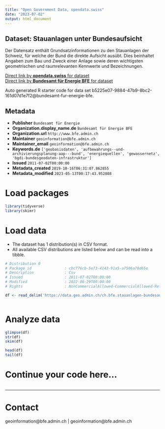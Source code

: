 ```yaml
---
title: "Open Government Data, opendata.swiss"
date: "2023-07-02"
output: html_document
---
```


## Dataset: Stauanlagen unter Bundesaufsicht

Der Datensatz enthält Grundsatzinformationen zu den Stauanlagen der Schweiz, für welche der Bund die direkte Aufsicht ausübt. Dies beinhaltet Angaben zum Bau und Zweck einer Anlage sowie deren wichtigsten geometrischen und raumrelevanten Kennwerte und Bezeichnungen.

[Direct link by **opendata.swiss** for dataset](https://opendata.swiss/de/dataset/stauanlagen-unter-bundesaufsicht)<br>
[Direct link by **Bundesamt für Energie BFE** for dataset](https://www.bfe.admin.ch/stauanlagen)

Auto generated R starter code for data set b5225e07-9884-47b9-8bc2-161d07d1e7f2@bundesamt-fur-energie-bfe.

## Metadata

- **Publisher** `Bundesamt für Energie`
- **Organization.display_name.de** `Bundesamt für Energie BFE`
- **Organization.url** `http://www.bfe.admin.ch`
- **Maintainer** `geoinformation@bfe.admin.ch`
- **Maintainer_email** `geoinformation@bfe.admin.ch`
- **Keywords.de** `['geobasisdaten', 'aufbewahrungs--und-archivierungsplanung-aap---bund', 'energiequellen', 'gewassernetz', 'bgdi-bundesgeodaten-infrastruktur']`
- **Issued** `2011-07-02T00:00:00`
- **Metadata_created** `2019-10-16T06:31:07.862855`
- **Metadata_modified** `2023-05-13T00:17:43.952808`


# Load packages

```r

library(tidyverse)
library(skimr)

```

# Load data

-   The dataset has 1 distribution(s) in CSV format.
-   All available CSV distributions are listed below and can be read into a tibble.

```r

# Distribution 0
# Package_id               : cbc776cb-5e73-4143-91a5-a7506a78d65e
# Description              : Csv
# Issued                   : 2011-07-02T00:00:00
# Modified                 : 2022-08-29T00:00:00
# Rights                   : NonCommercialAllowed-CommercialAllowed-ReferenceRequired

df <- read_delim('https://data.geo.admin.ch/ch.bfe.stauanlagen-bundesaufsicht/stauanlagen-bundesaufsicht/stauanlagen-bundesaufsicht_2056.csv.zip')



```

# Analyze data

```r

glimpse(df)
str(df)
skim(df)

head(df)
tail(df)

```

# Continue your code here...

```r

```

------------------------------------------------------------------------

# Contact

geoinformation@bfe.admin.ch | geoinformation@bfe.admin.ch
